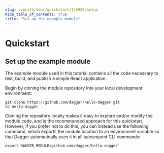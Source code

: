 ```yaml
---
slug: /zenith/user/quickstart/120928/setup
hide_table_of_contents: true
title: "Set up the example module"
---
```


# Quickstart

## Set up the example module

The example module used in this tutorial contains all the code necessary to test, build, and publish a simple React application.

Begin by cloning the module repository into your local development environment:

```shell
git clone https://github.com/dagger/hello-dagger.git
cd hello-dagger
```

Cloning the repository locally makes it easy to explore and/or modify the module code, and is the recommended approach for this quickstart. However, if you prefer not to do this, you can instead use the following command, which exports the module location to an environment variable so that Dagger automatically uses it in all subsequent CLI commands:

```shell
export DAGGER_MODULE=github.com/dagger/hello-dagger`
```
